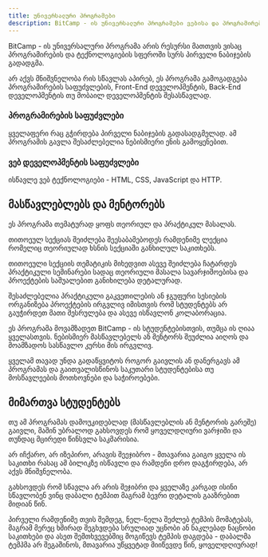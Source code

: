 ```yaml
---
title: უნივერსალური პროგრამები
description: BitCamp - ის უნივერსალური პროგრამები ვებისა და პროგრამირების სასწავლად.
---
```


<Callout>

BitCamp - ის უნივერსალური პროგრამა არის რესურსი მათთვის ვისაც პროგრამირების და ტექნოლოგიების სფეროში სურს პირველი ნაბიჯების გადადგმა. 

არ აქვს მნიშვნელობა რის სწავლას აპირებ, ეს პროგრამა გამოგადგება პროგრამირების საფუძვლების, Front-End დეველოპმენტის, Back-End დეველოპმენტის თუ მობაილ დეველოპმენტის შესასწავლად.

</Callout>

<div className="grid sm:grid-cols-2 gap-4 mt-6">

<Card href="/programs/universal/programming">

<h3 class="mt-8 scroll-m-20 text-2xl font-semibold tracking-tight"> 
    პროგრამირების საფუძვლები
</h3>

ყველაფერი რაც გჭირდება პირველი ნაბიჯების გადასადგმელად. ამ პროგრამის გავლა შესაძლებელია ნებისმიერი ენის გამოყენებით.

</Card>

<Card href="/programs/universal/web">

<h3 class="mt-8 scroll-m-20 text-2xl font-semibold tracking-tight"> 
    ვებ დეველოპმენტის საფუძვლები
</h3>

ისწავლე ვებ ტექნოლოგიები - HTML, CSS, JavaScript და HTTP.

</Card>


</div>


## მასწავლებლებს და მენტორებს

ეს პროგრამა თემატურად ყოფს თეორიულ და პრაქტიკულ მასალას. 

თითოეულ სექციას შეიძლება შეესაბამებოდეს რამდენიმე ლექცია რომელიც თეორიულად ხსნის სექციაში განხილულ საკითხებს. 

თითოეული სექციის თემატიკის მიხედვით ასევე შეიძლება ჩატარდეს პრაქტიკული სემინარები სადაც თეორიული მასალა სავარჯიშოებისა და პროექტების საშუალებით განიხილება დეტალურად.

შესაძლებელია პრაქტიკული გაკვეთილების ან ჯგუფური სესიების ორგანიზება  პროექტების ირგვლივ იმისთვის რომ სტუდენტებს არ გაუჭირდეთ მათი შესრულება და ასევე ისწავლონ კოლაბორაცია. 

ეს პროგრამა მოვამზადეთ BitCamp - ის სტუდენტებისთვის, თუმცა ის ღიაა ყველასთვის. ნებისმიერ მასწავლებელს ან მენტორს შეუძლია აიღოს და მოამზადოს სასწავლო კურსი მის ირგვლივ.

ყველამ თავად უნდა გადაწყვიტოს როგორ გაივლის ან დანერგავს ამ პროგრამას და გაითვალისწინოს საკუთარი სტუდენტებისა თუ მოსწავლეების მოთხოვნები და საჭიროებები.

## მიმართვა სტუდენტებს
თუ ამ პროგრამას დამოუკიდებლად (მასწავლებლის ან მენტორის გარეშე) გაივლი, მაშინ უბრალოდ გახსოვდეს რომ ყოველდღიური ვარჯიში და თუნდაც მცირედი წინსვლა საკმარისია. 

არ იჩქარო, არ იზეპირო, არავის შეეჯიბრო - მთავარია გაიგო ყველა ის საკითხი რასაც ამ ბილიკზე ისწავლი და რამდენი დრო დაგჭირდება, არ აქვს მნიშვნელობა. 

გახსოვდეს რომ სწავლა არ არის შეჯიბრი და ყველაზე კარგად ისინი სწავლობენ ვინც დაბალი ტემპით მაგრამ ბევრი დეტალის გააზრებით მიდიან წინ. 

პირველი რამდენიმე თვის შემდეგ, ნელ-ნელა შეძლებ ტემპის მომატებას, მაგრამ მერეც ხშირად შეგხვდება სრულიად უცნობი ან ნაკლებად ნაცნობი საკითხები და ასეთ შემთხვევებშიც მოგიწევს ტემპის დაგდება - დაბალმა ტემპმა არ შეგაშინოს, მთავარია უწყვეტად მიიწევდე წინ, ყოველდღიურად!
